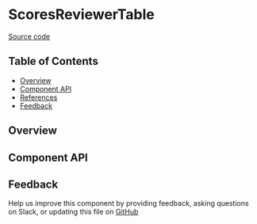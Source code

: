 
<Meta title="MDX/ScoresReviewerTable" of={stories} />

# ScoresReviewerTable

[Source code](https://github.com/leemonade/bubbles/tree/main/packages/components/scores/ScoresReviewerTable)

## Table of Contents

- [Overview](#overview)
- [Component API](#component-api)
- [References](#references)
- [Feedback](#feedback)

## Overview

<Primary />

## Component API

<Controls />

## Feedback

Help us improve this component by providing feedback, asking questions on Slack, or updating this file on
[GitHub](https://github.com/leemonade/bubbles/edit/main/packages/components/scores/ScoresReviewerTable.mdx)
